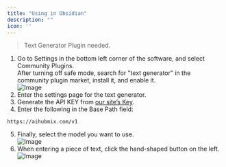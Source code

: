 ```yaml
---
title: "Using in Obsidian"
description: ""
icon: ''
---
```


> Text Generator Plugin needed.

1. Go to Settings in the bottom left corner of the software, and select Community Plugins.  
   After turning off safe mode, search for "text generator" in the community plugin market, install it, and enable it.  
![Image](../media/obsidian1.png)  
2. Enter the settings page for the text generator.  
3. Generate the API KEY from [our site’s Key](https://aihubmix.com/token).  
4. Enter the following in the Base Path field:
```
https://aihubmix.com/v1
```
5. Finally, select the model you want to use.  
![Image](../media/obsidian2.png)  
6. When entering a piece of text, click the hand-shaped button on the left.  
![Image](../media/obsidian3.png)  